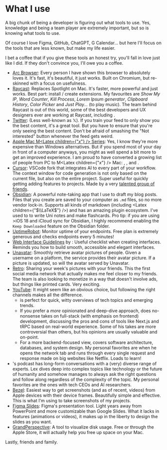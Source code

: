 

<LinkTo displayText="Back" link="/" />
<br />
<br />

# What I use

A big chunk of being a developer is figuring out what tools to use. Yes, knowledge and being a team player are extremely important, but so is knowing what tools to use. 

Of course I love Figma, GitHub, ChatGPT, G Calendar... but here I'll focus on the tools that are less known, but make my life easier.

I bet a coffee that if you give these tools an honest try, you'll fall in love just like I did. If they don't convince you, I'll owe you a coffee.


- [Arc Browser](https://arc.net/): Every person I have shown this browser to absolutely loves it. It's fast, it's beautiful, it just works. Built on Chromium, but re-skinned with a focus on usefulness.
- [Raycast](https://www.raycast.com/): Replaces Spotlight on Mac. It's faster, more powerful and just works. Best part: install / create extensions. My favourites are *Show My IP*, *Word Counter*, *Kill Process*, *Lorem Ipsum generator*, *Clipboard History*, *Color Picker* and *Just Play...* (to play music). The team behind Raycast is out of this world, some of the best developers and UX designers ever are working at Raycast, including <Avatar url="https://unavatar.io/twitter/peduarte" name="Pedro Duarte" link="https://ped.ro/" />.
- [Twitter](https://twitter.com/): (Less well-known as 𝕏). If you train your feed to only show you the best content, it's a great tool. But you have to ensure that you're only seeing the best content. Don't be afraid of smashing the "Not interested" button whenever the feed gets weird.
- [Apple Mac M<Latex children={"$x$"} /> Series](https://www.apple.com/mac/): Yes, I know they're more expensive than Windows alternatives. But if you spend most of your day in front of a computer anyways, you might as well spend a bit more to get an improved experience. I am proud to have converted a growing list of people from PC to M<Latex children={"$x$"} /> Mac: <Avatar url="https://unavatar.io/github/khalidbelhadj" name="Khalid Belhadj" link="https://khalidbelhadj.github.io/portfolio/" />, <Avatar url="https://unavatar.io/github/dprRoberta" name="Roberta Pošiūnaitė" link="https://robertaposiunaite.com/" />, <Avatar url="https://unavatar.io/github/dhamedbarghi" name="Dorna Hamed Barghi" link="https://www.linkedin.com/in/dhamedbarghi/" /> and <Avatar url="https://unavatar.io/github/wietsdev" name="Wietske" link="https://wiets.dev/" />.
- [Cursor](https://www.cursor.com/): VSCode fork that integrates AI to every part of your workflow. The context window for code generation is not only based on the current file, but also on the entire project. Super useful for quickly getting adding features to projects. Made by a very [talented group of friends](https://www.youtube.com/watch?v=oFfVt3S51T4).
- [Obsidian](https://obsidian.md/): A powerful note-taking app that I use to draft my blog posts. Files that you create are saved to your computer as `.md` files, so no more vendor lock-in. Supports all kinds of markdown (including <Latex children={"$\\LaTeX$"} />) and has an amazing plugin ecosystem. I've used to to write Uni notes and make flashcards. Pro tip: if you are using >iOS 18 and iCloud sync for Obsidian, I highly recommend enabling the `Keep Downloaded` feature on the Obsidian folder.
- [UptimeRobot](https://uptimerobot.com/): Monitor uptime of your endpoints. Free plan is extremely generous and checks endpoints every 5 minutes!
- [Web Interface Guidelines](https://interfaces.rauno.me/) by <Avatar url="https://unavatar.io/twitter/raunofreiberg" name="Rauno Freiberg" link="https://rauno.me/" />: Useful checklist when creating interfaces. Reminds you how to build smooth, accessible and elegant interfaces.
- [Unavatar](https://unavatar.io/): Smoothly retrieve avatar pictures of people. Given a username on a platform, the service provides their avatar picture. If a picture is updated, so will the avatar served by Unavatar.
- [Retro](https://retro.app/): Sharing your week's pictures with your friends. This the first social media network that actually makes me feel closer to my friends. The team is also looking to monetize in a way that doesn't involve ads, but things like printed cards. Very exciting. 
- [YouTube](https://www.youtube.com/): It might seem like an obvious choice, but following the right channels makes all the difference. 
  - <Avatar url="https://unavatar.io/youtube/Fireship" name="Fireship" link="https://www.youtube.com/@Fireship" /> is perfect for quick, witty overviews of tech topics and emerging trends. 
  - If you prefer a _more_ opinionated and deep-dive approach, <Avatar url="https://unavatar.io/youtube/t3dotgg" name="Theo" link="https://www.youtube.com/@t3dotgg" /> does no-nonsense takes on full-stack (with emphasis on frontend) development, discussing the pros and cons of tools like Next.js and tRPC based on real-world experience. Some of his takes are more controversial than others, but his opinions are usually valuable and on-point. 
  - For a more backend-focused view, <Avatar url="https://unavatar.io/youtube/hnasr" name="Hussein Nasser" link="https://www.youtube.com/@hnasr" /> covers software architecture, databases, and system design. My personal favorites are when he opens the network tab and runs through every single request and response made on big websites like Netflix. Loads to learn!
- <Avatar url="https://unavatar.io/youtube/lexfridman" name="Lex Fridman" link="https://lexfridman.com/podcast/" />'s podcast has long-form conversations with a (very) diverse range of experts. Lex dives deep into complex topics like technology or the future of humanity and somehow manages to always ask the right questions and follow along regardless of the complexity of the topic. My personal favorites are the ones with tech CEOs and AI researchers.
- [Bezel](https://nonstrict.eu/bezel/): Easiest way to get screenshots (and as of recent, videos) from Apple devices with their device frames. Beautifully simple and effective. This is what I&apos;m using to take screenshots of my projects.
- [Figma Slides](https://www.figma.com/slides/): Figma&apos;s presentation tool. Light years away from PowerPoint and more customizable than Google Slides. What it lacks in features (animations or videos), it makes up in the liberty to design the slides as you want.
- [GrandPerspective](https://grandperspectiv.sourceforge.io/): A tool to visualize disk usage. Free or through the Apple Store, it will actually help you free up space on your Mac.

Lastly, friends and family.

